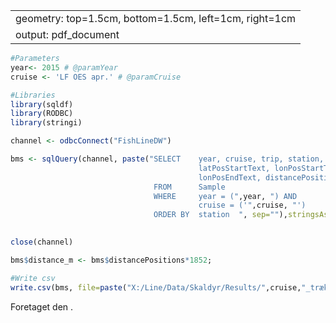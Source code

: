 
---
geometry: top=1.5cm, bottom=1.5cm, left=1cm, right=1cm
output: pdf_document
---


\renewcommand{\familydefault}{\sfdefault}
\sffamily

```r

#Parameters
year<- 2015 # @paramYear 
cruise <- 'LF OES apr.' # @paramCruise

```


```r

#Libraries
library(sqldf)
library(RODBC)
library(stringi)

```



```r


channel <- odbcConnect("FishLineDW")

bms <- sqlQuery(channel, paste("SELECT    year, cruise, trip, station, gearQuality, stationName, fishingtime, 
                                          latPosStartText, lonPosStartText, latPosEndText, 
                                          lonPosEndText, distancePositions, depthAvg, courseTrack
                                FROM      Sample
                                WHERE     year = (",year, ") AND
                                          cruise = ('",cruise, "')  
                                ORDER BY  station  ", sep=""),stringsAsFactors=FALSE)
                              

close(channel)


```



```r

bms$distance_m <- bms$distancePositions*1852;

```



```r


#Write csv
write.csv(bms, file=paste("X:/Line/Data/Skaldyr/Results/",cruise,"_træk_",format(Sys.time(), "%d%b%Y"),".csv",sep=""),row.names=FALSE)


```


\section{Udtræk: `r cruise` `r year`}
Foretaget den \today.

